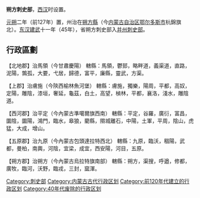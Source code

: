 '''朔方刺史部'''，[[西汉|西汉]]时设置。

[[元朔|元朔]]二年（前127年）置，州治在[[朔方縣|朔方縣]]（今[[内蒙古自治区|内蒙古自治区]][[鄂尔多斯市|鄂尔多斯市]]杭錦旗北）。[[东汉|东汉]][[建武_(东汉)|建武]]十一年（45年），省朔方刺史部入[[并州刺史部|并州刺史部]]。

== 行政區劃 ==
【北地郡】治馬領（今甘肅慶陽）
轄縣：馬領，鬱郅，略畔道，義渠道，直路，泥陽，鶉孤，大要，弋居，歸德，富平，廉縣，靈武，方渠。

【上郡】治膚施（今陝西榆林魚河堡）
轄縣：膚施，獨樂，陽周，平都，高奴，定陽，雕陰，漆垣，奢延，龜茲，白土，高望，楨林，平都，襄洛，淺水，雕陰道。

【西河郡】治平定（今內蒙古準噶爾旗西南）
轄縣：平定，谷羅，廣衍，富昌，圜陰，圜陽，鴻門，臨水，皋狼，藺縣，隰城離石，中陽，土軍，平周，陰山，虎猛，大成，增山。

【五原郡】治九原（今內蒙古包頭達拉特西北）
轄縣：九原，臨沃，稒陽，武都，曼柏，南輿，河陰，宜梁，成宜，西安陽，河目，五原。

【朔方郡】治朔方（今內蒙古烏拉特旗南部）
轄縣：朔方，渠搜，呼遒，修都，廣牧，臨河，沃野，臨戎，三封，窳渾。 

{{西汉行政区划|nocat}}
{{汉朝行政区划小作品}}
{{DEFAULTSORT:S}}
[[Category:刺史部|Category:刺史部]]
[[Category:内蒙古古代行政区划|Category:内蒙古古代行政区划]]
[[Category:前120年代建立的行政区划|Category:前120年代建立的行政区划]]
[[Category:40年代废除的行政区划|Category:40年代废除的行政区划]]